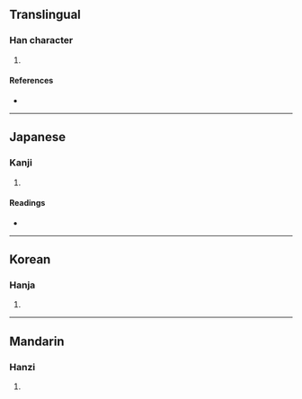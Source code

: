 {{character info/new}}
==Translingual==

===Han character===
{{Han char|rn=26|rad=卩|as=11|sn=13|four=|canj=DESL|ids=⿰桼卩}}

# {{defn|Han|sort=卩11}}

====References====
* {{Han ref|kx=0160.110|dkj=02883|dj=0366.170|hdz=10319.050|uh=5380|ud=21376}}

----

==Japanese==

===Kanji===
{{ja-kanji|grade=|rs=卩11}}

# {{defn|lang=ja|sort=卩11}}

====Readings====
* {{ja-readings|on=[[しつ]] (shitsu)|kun=}}

----

==Korean==

===Hanja===
{{ko-hanja|hangeul=슬|rv=seul|mr=sŭl}}

# {{defn|lang=ko|sort=卩11}}

----

==Mandarin==

===Hanzi===
{{cmn-hanzi|pin=[[xī]] ([[xi1]])|wg=hsi<sup>1</sup>}}

# {{defn|lang=cmn|sort=卩11}}